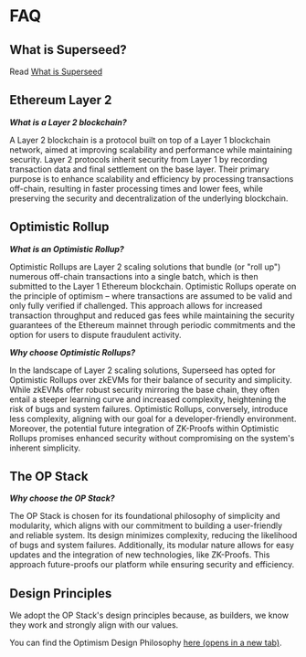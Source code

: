 # FAQ

## What is Superseed?

Read [What is Superseed](./core-concepts/what-is-superseed.mdx)

## Ethereum Layer 2

**_What is a Layer 2 blockchain?_**

A Layer 2 blockchain is a protocol built on top of a Layer 1 blockchain network, aimed at improving scalability and performance while maintaining security. Layer 2 protocols inherit security from Layer 1 by recording transaction data and final settlement on the base layer. Their primary purpose is to enhance scalability and efficiency by processing transactions off-chain, resulting in faster processing times and lower fees, while preserving the security and decentralization of the underlying blockchain.

## Optimistic Rollup

**_What is an Optimistic Rollup?_**

Optimistic Rollups are Layer 2 scaling solutions that bundle (or "roll up") numerous off-chain transactions into a single batch, which is then submitted to the Layer 1 Ethereum blockchain. Optimistic Rollups operate on the principle of optimism – where transactions are assumed to be valid and only fully verified if challenged. This approach allows for increased transaction throughput and reduced gas fees while maintaining the security guarantees of the Ethereum mainnet through periodic commitments and the option for users to dispute fraudulent activity.

**_Why choose Optimistic Rollups?_**

In the landscape of Layer 2 scaling solutions, Superseed has opted for Optimistic Rollups over zkEVMs for their balance of security and simplicity. While zkEVMs offer robust security mirroring the base chain, they often entail a steeper learning curve and increased complexity, heightening the risk of bugs and system failures. Optimistic Rollups, conversely, introduce less complexity, aligning with our goal for a developer-friendly environment. Moreover, the potential future integration of ZK-Proofs within Optimistic Rollups promises enhanced security without compromising on the system's inherent simplicity.

## The OP Stack

**_Why choose the OP Stack?_**

The OP Stack is chosen for its foundational philosophy of simplicity and modularity, which aligns with our commitment to building a user-friendly and reliable system. Its design minimizes complexity, reducing the likelihood of bugs and system failures. Additionally, its modular nature allows for easy updates and the integration of new technologies, like ZK-Proofs. 
This approach future-proofs our platform while ensuring security and efficiency.

## Design Principles

We adopt the OP Stack's design principles because, as builders, we know they work and strongly align with our values.

You can find the Optimism Design Philosophy [here (opens in a new tab)](https://docs.optimism.io/stack/design-principles).
